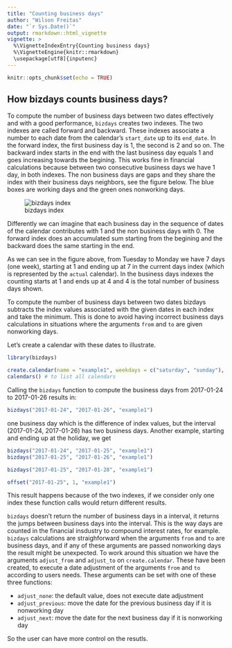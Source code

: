 ```yaml
---
title: "Counting business days"
author: "Wilson Freitas"
date: "`r Sys.Date()`"
output: rmarkdown::html_vignette
vignette: >
  %\VignetteIndexEntry{Counting business days}
  %\VignetteEngine{knitr::rmarkdown}
  \usepackage[utf8]{inputenc}
---
```


```r
knitr::opts_chunk$set(echo = TRUE)
```

## How bizdays counts business days?

To compute the number of business days between two dates effectively and with a good performance, `bizdays` creates two indexes.
The two indexes are called forward and backward.
These indexes associate a number to each date from the calendar's `start_date` up to its `end_date`.
In the forward index, the first business day is 1, the second is 2 and so on.
The backward index starts in the end with the last business day equals 1 and goes increasing towards the begining.
This works fine in financial calculations because between two consecutive business days we have 1 day, in both indexes.
The non business days are gaps and they share the index with their business days neighbors, see the figure below.
The blue boxes are working days and the green ones nonworking days.

![bizdays index](bizdays_index.png "bizdays index")

Differently we can imagine that each business day in the sequence of dates of the calendar contributes with 1 and the non business days with 0.
The forward index does an accumulated sum starting from the begining and the backward does the same starting in the end.

As we can see in the figure above, from Tuesday to Monday we have 7 days (one week), starting at 1 and ending up at 7 in the current days index (which is represented by the `actual` calendar).
In the business days indexes the counting starts at 1 and ends up at 4 and 4 is the total number of business days shown.

To compute the number of business days between two dates bizdays subtracts the index values associated with the given dates in each index and take the minimum.
This is done to avoid having incorrect business days calculations in situations where the arguments `from` and `to` are given nonworking days.

Let's create a calendar with these dates to illustrate.

```r
library(bizdays)

create.calendar(name = "example1", weekdays = c("saturday", "sunday"), start.date = "2017-01-24", end.date = "2017-01-30", holidays = "2017-01-25")
calendars() # to list all calendars
```

Calling the `bizdays` function to compute the business days from 2017-01-24 to 2017-01-26 results in:

```r
bizdays("2017-01-24", "2017-01-26", "example1")
```

one business day which is the difference of index values, but the interval (2017-01-24, 2017-01-26) has two business days.
Another example, starting and ending up at the holiday, we get

```r
bizdays("2017-01-24", "2017-01-25", "example1")
bizdays("2017-01-25", "2017-01-26", "example1")
```


```r
bizdays("2017-01-25", "2017-01-28", "example1")
```

```r
offset("2017-01-25", 1, "example1")
```


This result happens because of the two indexes, if we consider only one index these function calls would return different results.

`bizdays` doesn't return the number of business days in a interval, it returns the jumps between business days into the interval.
This is the way days are counted in the financial insdustry to compound interest rates, for example.
`bizdays` calculations are straighforward when the arguments `from` and `to` are business days, and if any of these arguments are passed nonworking days the result might be unexpected.
To work around this situation we have the arguments `adjust_from` and `adjust_to` on `create.calendar`.
These have been created, to execute a date adjustment of the arguments `from` and `to` according to users needs.
These arguments can be set with one of these three functions:

- `adjust_none`: the default value, does not execute date adjustment
- `adjust_previous`: move the date for the previous business day if it is nonworking day
- `adjust_next`: move the date for the next business day if it is nonworking day

So the user can have more control on the resutls.